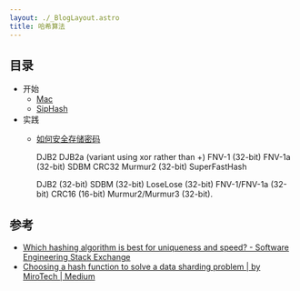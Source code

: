 ```yaml
---
layout: ./_BlogLayout.astro
title: 哈希算法
---
```


## 目录

- 开始
  - [Mac](/a/hash/mac)
  - [SipHash](/a/hash/sip)
- 实践
  - [如何安全存储密码](/a/hash/how-to-securely-store-password-in-db)



    DJB2
    DJB2a (variant using xor rather than +)
    FNV-1 (32-bit)
    FNV-1a (32-bit)
    SDBM
    CRC32
    Murmur2 (32-bit)
    SuperFastHash

    DJB2 (32-bit)
    SDBM (32-bit)
    LoseLose (32-bit)
    FNV-1/FNV-1a (32-bit)
    CRC16 (16-bit)
    Murmur2/Murmur3 (32-bit).

## 参考

- [Which hashing algorithm is best for uniqueness and speed? - Software Engineering Stack Exchange](https://softwareengineering.stackexchange.com/questions/49550/which-hashing-algorithm-is-best-for-uniqueness-and-speed)
- [Choosing a hash function to solve a data sharding problem | by MiroTech | Medium](https://medium.com/miro-engineering/choosing-a-hash-function-to-solve-a-data-sharding-problem-c656259e2b54)